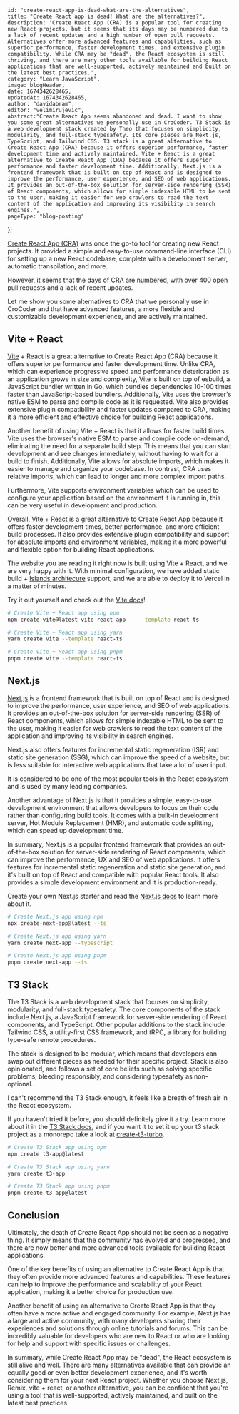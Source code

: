 
    id: "create-react-app-is-dead-what-are-the-alternatives",
    title: "Create React app is dead! What are the alternatives?",
    description: 'Create React App (CRA) is a popular tool for creating new React projects, but it seems that its days may be numbered due to a lack of recent updates and a high number of open pull requests. Alternatives offer more advanced features and capabilities, such as superior performance, faster development times, and extensive plugin compatibility. While CRA may be "dead", the React ecosystem is still thriving, and there are many other tools available for building React applications that are well-supported, actively maintained and built on the latest best practices.',
    category: "Learn JavaScript",
    image: blogHeader,
    date: 1674342628465,
    updatedAt: 1674342628465,
    author: "davidabram",
    editor: "velimirujevic",
    abstract:"Create React App seems abandoned and dead. I want to show you some great alternatives we personally use in CroCoder. T3 Stack is a web development stack created by Theo that focuses on simplicity, modularity, and full-stack typesafety. Its core pieces are Next.js, TypeScript, and Tailwind CSS. T3 stack is a great alternative to Create React App (CRA) because it offers superior performance, faster development time and actively maintained. Vite + React is a great alternative to Create React App (CRA) because it offers superior performance and faster development time. Additionally, Next.js is a frontend framework that is built on top of React and is designed to improve the performance, user experience, and SEO of web applications. It provides an out-of-the-box solution for server-side rendering (SSR) of React components, which allows for simple indexable HTML to be sent to the user, making it easier for web crawlers to read the text content of the application and improving its visibility in search engines.",
    pageType: "blog-posting"
};



[Create React App (CRA)](https://github.com/facebook/create-react-app) was once the go-to tool for creating new React projects. It provided a simple and easy-to-use command-line interface (CLI) for setting up a new React codebase, complete with a development server, automatic transpilation, and more. 

However, it seems that the days of CRA are numbered, with over 400 open pull requests and a lack of recent updates. 

Let me show you some alternatives to CRA that we personally use in CroCoder and that have advanced features, a more flexible and customizable development experience, and are actively maintained.

<ContentTable tocData={props.toc} />


## Vite + React

[Vite](https://vitejs.dev/) + React is a great alternative to Create React App (CRA) because it offers superior performance and faster development time. Unlike CRA, which can experience progressive speed and performance deterioration as an application grows in size and complexity, Vite is built on top of esbuild, a JavaScript bundler written in Go, which bundles dependencies 10-100 times faster than JavaScript-based bundlers. Additionally, Vite uses the browser's native ESM to parse and compile code as it is requested. Vite also provides extensive plugin compatibility and faster updates compared to CRA, making it a more efficient and effective choice for building React applications.

Another benefit of using Vite + React is that it allows for faster build times. Vite uses the browser's native ESM to parse and compile code on-demand, eliminating the need for a separate build step. This means that you can start development and see changes immediately, without having to wait for a build to finish. Additionally, Vite allows for absolute imports, which makes it easier to manage and organize your codebase. In contrast, CRA uses relative imports, which can lead to longer and more complex import paths.

Furthermore, Vite supports environment variables which can be used to configure your application based on the environment it is running in, this can be very useful in development and production.

Overall, Vite + React is a great alternative to Create React App because it offers faster development times, better performance, and more efficient build processes. It also provides extensive plugin compatibility and support for absolute imports and environment variables, making it a more powerful and flexible option for building React applications.

The website you are reading it right now is built using Vite + React, and we are very happy with it. With minimal configuration, we have added static build + [Islands architecure](https://www.patterns.dev/posts/islands-architecture/) support, and we are able to deploy it to Vercel in a matter of minutes. 

Try it out yourself and check out the [Vite docs](https://vitejs.dev/guide/#scaffolding-your-first-vite-project)!

```bash
# Create Vite + React app using npm
npm create vite@latest vite-react-app -- --template react-ts

# Create Vite + React app using yarn
yarn create vite --template react-ts

# Create Vite + React app using pnpm
pnpm create vite --template react-ts
```


## Next.js

[Next.js](https://nextjs.org/) is a frontend framework that is built on top of React and is designed to improve the performance, user experience, and SEO of web applications. It provides an out-of-the-box solution for server-side rendering (SSR) of React components, which allows for simple indexable HTML to be sent to the user, making it easier for web crawlers to read the text content of the application and improving its visibility in search engines. 

Next.js also offers features for incremental static regeneration (ISR) and static site generation (SSG), which can improve the speed of a website, but is less suitable for interactive web applications that take a lot of user input. 

It is considered to be one of the most popular tools in the React ecosystem and is used by many leading companies.

Another advantage of Next.js is that it provides a simple, easy-to-use development environment that allows developers to focus on their code rather than configuring build tools. It comes with a built-in development server, Hot Module Replacement (HMR), and automatic code splitting, which can speed up development time.

In summary, Next.js is a popular frontend framework that provides an out-of-the-box solution for server-side rendering of React components, which can improve the performance, UX and SEO of web applications. It offers features for incremental static regeneration and static site generation, and it's built on top of React and compatible with popular React tools. It also provides a simple development environment and it is production-ready.

Create your own Next.js starter and read the [Next.js docs](https://nextjs.org/docs/getting-started) to learn more about it.

```bash
# Create Next.js app using npm
npx create-next-app@latest --ts

# Create Next.js app using yarn
yarn create next-app --typescript

# Create Next.js app using pnpm
pnpm create next-app --ts
```

## T3 Stack 

The T3 Stack is a web development stack that focuses on simplicity, modularity, and full-stack typesafety. The core components of the stack include Next.js, a JavaScript framework for server-side rendering of React components, and TypeScript. Other popular additions to the stack include Tailwind CSS, a utility-first CSS framework, and tRPC, a library for building type-safe remote procedures. 

The stack is designed to be modular, which means that developers can swap out different pieces as needed for their specific project. Stack is also opinionated, and follows a set of core beliefs such as solving specific problems, bleeding responsibly, and considering typesafety as non-optional.

I can't recommend the T3 Stack enough, it feels like a breath of fresh air in the React ecosystem.

If you haven't tried it before, you should definitely give it a try. Learn more about it in the [T3 Stack docs](https://t3.gg/docs/stack/introduction), and if you want it to set it up your t3 stack project as a monorepo take a look at [create-t3-turbo](https://github.com/t3-oss/create-t3-turbo).

```bash
# Create T3 Stack app using npm
npm create t3-app@latest

# Create T3 Stack app using yarn
yarn create t3-app

# Create T3 Stack app using pnpm
pnpm create t3-app@latest
```

## Conclusion

Ultimately, the death of Create React App should not be seen as a negative thing. It simply means that the community has evolved and progressed, and there are now better and more advanced tools available for building React applications.

One of the key benefits of using an alternative to Create React App is that they often provide more advanced features and capabilities. These features can help to improve the performance and scalability of your React application, making it a better choice for production use.

Another benefit of using an alternative to Create React App is that they often have a more active and engaged community. For example, Next.js has a large and active community, with many developers sharing their experiences and solutions through online tutorials and forums. This can be incredibly valuable for developers who are new to React or who are looking for help and support with specific issues or challenges.

In summary, while Create React App may be "dead", the React ecosystem is still alive and well. There are many alternatives available that can provide an equally good or even better development experience, and it's worth considering them for your next React project. Whether you choose Next.js, Remix, vite + react, or another alternative, you can be confident that you're using a tool that is well-supported, actively maintained, and built on the latest best practices.


